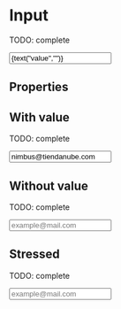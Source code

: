 


<Meta title="Atoms/Input" component={Input} />

# Input

TODO: complete

<Preview>
  <Story
    name="default"
    parameters={{ decorators: [withKnobs, withA11y] }}
  >
    <Input
      label={text("label","Email o URL de tu tienda")}
      placeholder={text("placehoder","placehoder")}
      value={text("value","")}
      name="email"
      onChange={action("onChange")}
    />
  </Story>
</Preview>

## Properties

<Props of={Input.type} />

## With value

TODO: complete

<Preview withToolbar>
  <Story
    name="with value"
  >
    <Input
      label="Email o URL de tu tienda"
      value="nimbus@tiendanube.com"
      placeholder="example@mail.com"
      name="email"
    />
  </Story>
</Preview>

## Without value

TODO: complete

<Preview withToolbar>
  <Story
    name="without value"
  >
    <Input
      label="Email o URL de tu tienda"
      name="email"
      placeholder="example@mail.com"
    />
  </Story>
</Preview>

## Stressed

TODO: complete

<Preview withToolbar>
  <Story
    name="stressed"
  >
    <Input
      label={LOREM_STRESS}
      name="email"
      placeholder="example@mail.com"
    />
  </Story>
</Preview>